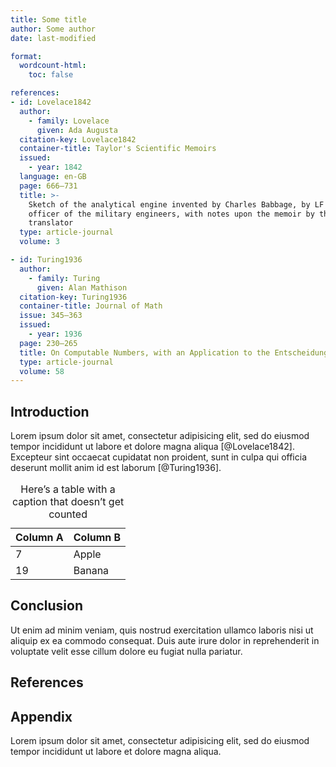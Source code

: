 ```yaml
---
title: Some title
author: Some author
date: last-modified

format:
  wordcount-html: 
    toc: false

references:
- id: Lovelace1842
  author:
    - family: Lovelace
      given: Ada Augusta
  citation-key: Lovelace1842
  container-title: Taylor's Scientific Memoirs
  issued:
    - year: 1842
  language: en-GB
  page: 666–731
  title: >-
    Sketch of the analytical engine invented by Charles Babbage, by LF Menabrea,
    officer of the military engineers, with notes upon the memoir by the
    translator
  type: article-journal
  volume: 3

- id: Turing1936
  author:
    - family: Turing
      given: Alan Mathison
  citation-key: Turing1936
  container-title: Journal of Math
  issue: 345–363
  issued:
    - year: 1936
  page: 230–265
  title: On Computable Numbers, with an Application to the Entscheidungsproblem
  type: article-journal
  volume: 58
---
```


## Introduction

Lorem ipsum dolor sit amet, consectetur adipisicing elit, sed do eiusmod tempor incididunt ut labore et dolore magna aliqua [@Lovelace1842]. Excepteur sint occaecat cupidatat non proident, sunt in culpa qui officia deserunt mollit anim id est laborum [@Turing1936].

| Column A | Column B |
|----------|----------|
| 7        | Apple    |
| 19       | Banana   |

: Here's a table with a caption that doesn't get counted

## Conclusion

Ut enim ad minim veniam, quis nostrud exercitation ullamco laboris nisi ut aliquip ex ea commodo consequat. Duis aute irure dolor in reprehenderit in voluptate velit esse cillum dolore eu fugiat nulla pariatur.

## References 

::: {#refs}
:::

::: {#appendix-count}

## Appendix {.appendix}

Lorem ipsum dolor sit amet, consectetur adipisicing elit, sed do eiusmod tempor incididunt ut labore et dolore magna aliqua.

:::
